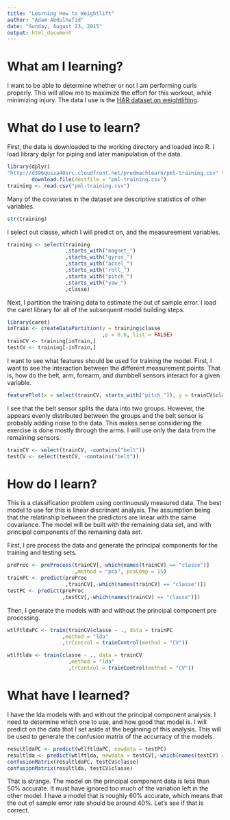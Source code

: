 ```yaml
---
title: "Learning How to Weightlift"
author: "Adam Abdulhafid"
date: "Sunday, August 23, 2015"
output: html_document
---
```


# What am I learning?

I want to be able to determine whether or not I am performing curls properly. This will allow me to maximize the effort for this workout, while minimizing injury. The data I use is the [HAR dataset on weightlifting](http://groupware.les.inf.puc-rio.br/har).

# What do I use to learn?

First, the data is downloaded to the working directory and loaded into R. I load library dplyr for piping and later manipulation of the data.

```r
library(dplyr)
"http://d396qusza40orc.cloudfront.net/predmachlearn/pml-training.csv" %>%
        download.file(destfile = "pml-training.csv")
training <- read.csv("pml-training.csv")
```

Many of the covariates in the dataset are descriptive statistics of other variables.

```r
str(training)
```

I select out classe, which I will predict on, and the measureement variables.

``` r
training <- select(training
                   ,starts_with("magnet_")
                   ,starts_with("gyros_")
                   ,starts_with("accel_")
                   ,starts_with("roll_")
                   ,starts_with("pitch_")
                   ,starts_with("yaw_")
                   ,classe)
```

Next, I partition the training data to estimate the out of sample error. I load the caret library for all of the subsequent model building steps.

```r
library(caret)
inTrain <- createDataPartition(y = training$classe
                               ,p = 0.6, list = FALSE)
trainCV <- training[inTrain,]
testCV <- training[-inTrain,]
```

I want to see what features should be used for training the model. First, I want to see the interaction between the different measurement points. That is, how do the belt, arm, forearm, and dumbbell sensors interact for a given variable.

``` r
featurePlot(x = select(trainCV, starts_with("pitch_")), y = trainCV$classe, plot = "pairs")
```

I see that the belt sensor splits the data into two groups. However, the appears evenly distributed between the groups and the belt sensor is probably adding noise to the data. This makes sense considering the exercise is done mostly through the arms. I will use only the data from the remaining sensors.

``` r
trainCV <- select(trainCV, -contains("belt"))
testCV <- select(testCV, -contains("belt"))
```

# How do I learn?
This is a classification problem using continuously measured data. The best model to use for this is linear discriinant analysis. The assumption being that the relatinship between the predictors are linear with the same covariance. The model will be built with the remaining data set, and with principal components of the remaining data set.  

First, I pre process the data and generate the principal components for the training and testing sets.

``` r
preProc <- preProcess(trainCV[,-which(names(trainCV) == "classe")]
                      ,method = "pca", pcaComp = 15)
trainPC <- predict(preProc
                   ,trainCV[,-which(names(trainCV) == "classe")])
testPC <- predict(preProc
                  ,testCV[,-which(names(trainCV) == "classe")])
```

Then, I generate the models with and without the principal component pre processing.

``` r
wtlftldaPC <- train(trainCV$classe ~ ., data = trainPC
                  ,method = "lda"
                  ,trControl = trainControl(method = "CV"))

wtlftlda <- train(classe ~ ., data = trainCV
                    ,method = "lda"
                    ,trControl = trainControl(method = "CV"))
```

# What have I learned?
I have the lda models with and without the principal component analysis. I need to determine which one to use, and how good that model is. I will predict on the data that I set aside at the beginning of this analysis. This will be used to generate the confusion matrix of the accurracy of the models.

``` r
resultldaPC <- predict(wtlftldaPC, newdata = testPC)
resultlda <- predict(wtlftlda, newdata = testCV[,-which(names(testCV) == "classe")])
confusionMatrix(resultldaPC, testCV$classe)
confusionMatrix(resultlda, testCV$classe)
```

That is strange. The model on the principal component data is less than 50% accurate. It must have ignored too much of the variation left in the other model. I have a model that is roughly 60% accurate, which means that the out of sample error rate should be around 40%. Let's see if that is correct.